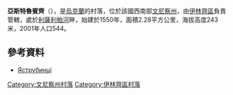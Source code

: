 {{coord|49|4|18|N|29|31|2|E|scale:30000|display=title}}

'''亞斯特魯賓齊'''（{{lang-uk|Яструбинці}}），是[[烏克蘭|烏克蘭]]的村落，位於該國西南部[[文尼察州|文尼察州]]，由[[伊林齊區|伊林齊區]]負責管轄，處於[[利薩利帕河|利薩利帕河]]畔，始建於1550年，面積2.28平方公里，海拔高度243米，2001年人口544。

==參考資料==
*[http://w1.c1.rada.gov.ua/pls/z7502/A005?rdat1=24.10.2012&rf7571=1852 Яструбинці]{{dead link|date=2017年11月 |bot=InternetArchiveBot |fix-attempted=yes }}

[[Category:文尼察州村落|Category:文尼察州村落]]
[[Category:伊林齊區村落|Category:伊林齊區村落]]


{{Vinnytsia-geo-stub}}
